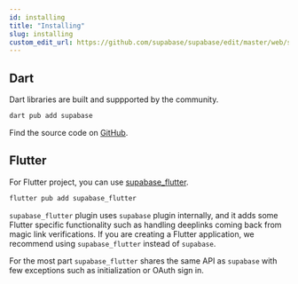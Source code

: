 ```yaml
---
id: installing
title: "Installing"
slug: installing
custom_edit_url: https://github.com/supabase/supabase/edit/master/web/spec/dart.yml
---
```



## Dart

Dart libraries are built and suppported by the community. 

```bash
dart pub add supabase
```

Find the source code on [GitHub](https://github.com/supabase/supabase-dart).

## Flutter 

For Flutter project, you can use [supabase_flutter](https://github.com/supabase/supabase-flutter).

```bash
flutter pub add supabase_flutter
```

`supabase_flutter` plugin uses `supabase` plugin internally, and it adds some Flutter specific functionality such as handling deeplinks coming back from magic link verifications.
If you are creating a Flutter application, we recommend using `supabase_flutter` instead of `supabase`. 

For the most part `supabase_flutter` shares the same API as `supabase` with few exceptions such as initialization or OAuth sign in.